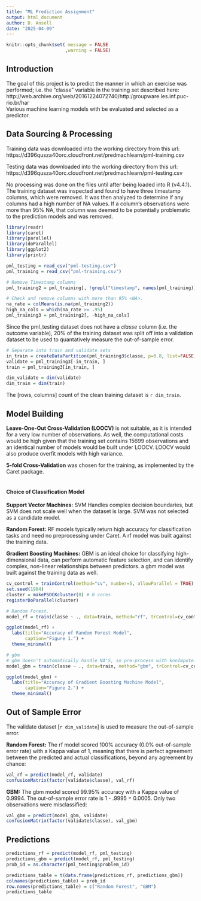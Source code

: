 ```yaml
---
title: "ML Prediction Assignment"
output: html_document
author: D. Ansell
date: "2025-04-09"
---
```


```r
knitr::opts_chunk$set( message = FALSE
                      ,warning = FALSE)
```

## Introduction

The goal of this project is to predict the manner in which an exercise was performed; i.e. the "classe" variable in the training set described here: <br>
http://web.archive.org/web/20161224072740/http:/groupware.les.inf.puc-rio.br/har
<br>
Various machine learning models with be evaluated and selected as a predictor.

## Data Sourcing & Processing
Training data was downloaded into the working directory from this url:
https://d396qusza40orc.cloudfront.net/predmachlearn/pml-training.csv
<P>
Testing data was downloaded into the working directory from this url:
https://d396qusza40orc.cloudfront.net/predmachlearn/pml-testing.csv

No processing was done on the files until after being loaded into R (v4.4.1). The training dataset was inspected and found to have three timestamp columns, which were removed. It was then analyzed to determine if any columns had a high number of NA values. If a column's observations were more than 95% NA, that column was deemed to be potentially problematic to the prediction models and was removed.
```r
library(readr)
library(caret)
library(parallel)
library(doParallel)
library(ggplot2)
library(printr)
```

```r
pml_testing = read_csv("pml-testing.csv")
pml_training = read_csv("pml-training.csv")

# Remove Timestamp columns
pml_training2 = pml_training[, !grepl("timestamp", names(pml_training))]

# Check and remove columns with more than 95% <NA>.
na_rate = colMeans(is.na(pml_training2))
high_na_cols = which(na_rate >= .95)
pml_training3 = pml_training2[, -high_na_cols]
```

Since the pml_testing dataset does not have a *classe* column (i.e. the outcome variable), 20% of the training dataset was split off into a validation dataset to be used to quantatively measure the out-of-sample error.
```r
# Separate into train and validate sets
in_train = createDataPartition(pml_training3$classe, p=0.8, list=FALSE)
validate = pml_training3[-in_train, ]
train = pml_training3[in_train, ]

dim_validate = dim(validate)
dim_train = dim(train)
```

The [rows, columns] count of the clean training dataset is `r dim_train`.


## Model Building

**Leave-One-Out Cross-Validation (LOOCV)** is not suitable, as it is intended for a very low number of observations. As well, the computational costs would be high given that the training set contains 15699 observations and an identical number of models would be built under LOOCV. LOOCV would also produce overfit models with high variance.

**5-fold Cross-Validation** was chosen for the training, as implemented by the Caret package.
<br>
&nbsp;<p/>
#### Choice of Classification Model
**Support Vector Machines:** SVM Handles complex decision boundaries, but SVM does not scale well when the dataset is large. SVM was not selected as a candidate model. 
<p>
**Random Forest:** RF models typically return high accuracy for classification tasks and need no preprocessing under Caret. A rf model was built against the training data.
<p>
**Gradient Boosting Machines:** GBM is an ideal choice for classifying high-dimensional data, can perform automatic feature selection, and can identify complex, non-linear relationships between predictors. a gbm model was built against the training data as well.
<p>

```r

cv_control = trainControl(method="cv", number=5, allowParallel = TRUE)
set.seed(1984)
cluster = makePSOCKcluster(8) # 8 cores
registerDoParallel(cluster)
```

```r
# Random Forest.
model_rf = train(classe ~ ., data=train, method="rf", trControl=cv_control)
```

```r
ggplot(model_rf) +
  labs(title="Accuracy of Random Forest Model",
       caption="Figure 1.") +
  theme_minimal()
```

```r
# gbm
# gbm doesn't automatically handle NA'S, so pre-process with knnImpute.
model_gbm = train(classe ~ ., data=train, method="gbm", trControl=cv_control, preProcess=c("knnImpute"))
```

```r
ggplot(model_gbm) +
  labs(title="Accuracy of Gradient Boosting Machine Model",
       caption="Figure 2.") +
  theme_minimal()
```

## Out of Sample Error

The validate dataset [`r dim_validate`] is used to measure the out-of-sample error.     
<p>
**Random Forest:** The rf model scored 100% accuracy (0.0% out-of-sample error rate) with a Kappa value of 1, meaning that there is perfect agreement between the predicted and actual classifications, beyond any agreement by chance:

```r
val_rf = predict(model_rf, validate)
confusionMatrix(factor(validate$classe), val_rf)
```
<p>
**GBM:** The gbm model scored 99.95% accuracy with a Kappa value of 0.9994. The out-of-sample error rate is 1 - .9995 = 0.0005. Only two observations were misclassified:
```r
val_gbm = predict(model_gbm, validate)
confusionMatrix(factor(validate$classe), val_gbm)
```

## Predictions

```r
predictions_rf = predict(model_rf, pml_testing)
predictions_gbm = predict(model_rf, pml_testing)
prob_id = as.character(pml_testing$problem_id)

predictions_table = t(data.frame(predictions_rf, predictions_gbm))
colnames(predictions_table) = prob_id
row.names(predictions_table) = c("Random Forest", "GBM")
predictions_table
```

